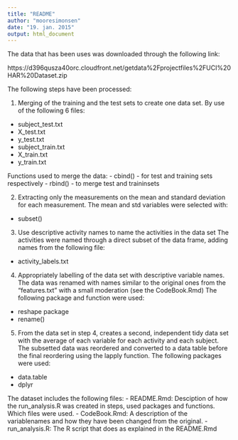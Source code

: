 ```yaml
---
title: "README"
author: "mooresimonsen"
date: "19. jan. 2015"
output: html_document
---
```

The data that has been uses was downloaded through the following link:

https://d396qusza40orc.cloudfront.net/getdata%2Fprojectfiles%2FUCI%20HAR%20Dataset.zip 

The following steps have been processed:

1. Merging of the training and the test sets to create one data set.
By use of the following 6 files:
  
  - subject_test.txt
  - X_test.txt
  - y_test.txt
  - subject_train.txt
  - X_train.txt
  - y_train.txt
  
Functions used to merge the data:
  - cbind() - for test and training sets respectively
  - rbind() - to merge test and traininsets
  
2. Extracting only the measurements on the mean and standard deviation for each measurement. 
The mean and std variables were selected with:
- subset()

3. Use descriptive activity names to name the activities in the data set
The activities were named through a direct subset of the data frame, adding names from the following file:
- activity_labels.txt

4. Appropriately labelling of the data set with descriptive variable names.
The data was renamed with names similar to the original ones from the "features.txt" with a small moderation (see the CodeBook.Rmd)
The following package and function were used:
- reshape package
- rename()

5. From the data set in step 4, creates a second, independent tidy data set with the average of each variable for each activity and each subject.
The subsetted data was reordered and converted to a data table before the final reordering using the lapply function.
The following packages were used:
- data.table
- dplyr

The dataset includes the following files:
- README.Rmd: Desciption of how the run_analysis.R was created in steps, used packages and functions. Which files were used. 
- CodeBook.Rmd: A description of the variablenames and how they have been changed from the original.
- run_analysis.R: The R script that does as explained in the README.Rmd
